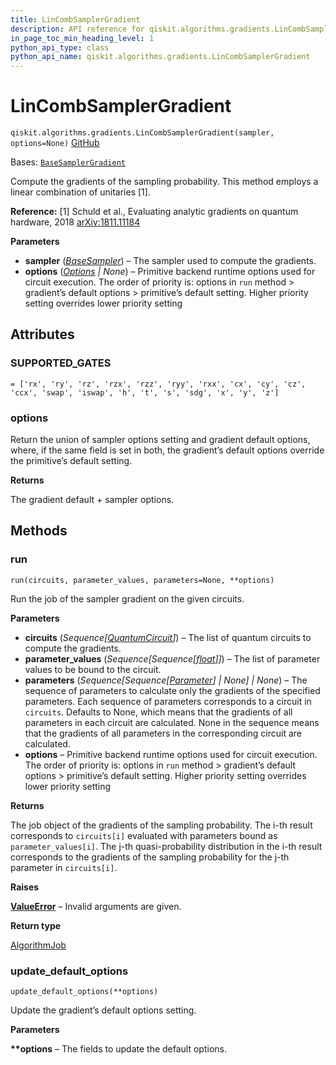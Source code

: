 ```yaml
---
title: LinCombSamplerGradient
description: API reference for qiskit.algorithms.gradients.LinCombSamplerGradient
in_page_toc_min_heading_level: 1
python_api_type: class
python_api_name: qiskit.algorithms.gradients.LinCombSamplerGradient
---
```


# LinCombSamplerGradient

<span id="qiskit.algorithms.gradients.LinCombSamplerGradient" />

`qiskit.algorithms.gradients.LinCombSamplerGradient(sampler, options=None)` [GitHub](https://github.com/qiskit/qiskit/tree/stable/0.45/qiskit/algorithms/gradients/lin_comb/lin_comb_sampler_gradient.py "view source code")

Bases: [`BaseSamplerGradient`](qiskit.algorithms.gradients.BaseSamplerGradient "qiskit.algorithms.gradients.base.base_sampler_gradient.BaseSamplerGradient")

Compute the gradients of the sampling probability. This method employs a linear combination of unitaries \[1].

**Reference:** \[1] Schuld et al., Evaluating analytic gradients on quantum hardware, 2018 [arXiv:1811.11184](https://arxiv.org/pdf/1811.11184.pdf)

**Parameters**

*   **sampler** ([*BaseSampler*](qiskit.primitives.BaseSampler "qiskit.primitives.BaseSampler")) – The sampler used to compute the gradients.
*   **options** ([*Options*](qiskit.providers.Options "qiskit.providers.Options") *| None*) – Primitive backend runtime options used for circuit execution. The order of priority is: options in `run` method > gradient’s default options > primitive’s default setting. Higher priority setting overrides lower priority setting

## Attributes

<span id="qiskit.algorithms.gradients.LinCombSamplerGradient.SUPPORTED_GATES" />

### SUPPORTED\_GATES

`= ['rx', 'ry', 'rz', 'rzx', 'rzz', 'ryy', 'rxx', 'cx', 'cy', 'cz', 'ccx', 'swap', 'iswap', 'h', 't', 's', 'sdg', 'x', 'y', 'z']`

<span id="qiskit.algorithms.gradients.LinCombSamplerGradient.options" />

### options

Return the union of sampler options setting and gradient default options, where, if the same field is set in both, the gradient’s default options override the primitive’s default setting.

**Returns**

The gradient default + sampler options.

## Methods

### run

<span id="qiskit.algorithms.gradients.LinCombSamplerGradient.run" />

`run(circuits, parameter_values, parameters=None, **options)`

Run the job of the sampler gradient on the given circuits.

**Parameters**

*   **circuits** (*Sequence\[*[*QuantumCircuit*](qiskit.circuit.QuantumCircuit "qiskit.circuit.QuantumCircuit")*]*) – The list of quantum circuits to compute the gradients.
*   **parameter\_values** (*Sequence\[Sequence\[*[*float*](https://docs.python.org/3/library/functions.html#float "(in Python v3.12)")*]]*) – The list of parameter values to be bound to the circuit.
*   **parameters** (*Sequence\[Sequence\[*[*Parameter*](qiskit.circuit.Parameter "qiskit.circuit.Parameter")*] | None] | None*) – The sequence of parameters to calculate only the gradients of the specified parameters. Each sequence of parameters corresponds to a circuit in `circuits`. Defaults to None, which means that the gradients of all parameters in each circuit are calculated. None in the sequence means that the gradients of all parameters in the corresponding circuit are calculated.
*   **options** – Primitive backend runtime options used for circuit execution. The order of priority is: options in `run` method > gradient’s default options > primitive’s default setting. Higher priority setting overrides lower priority setting

**Returns**

The job object of the gradients of the sampling probability. The i-th result corresponds to `circuits[i]` evaluated with parameters bound as `parameter_values[i]`. The j-th quasi-probability distribution in the i-th result corresponds to the gradients of the sampling probability for the j-th parameter in `circuits[i]`.

**Raises**

[**ValueError**](https://docs.python.org/3/library/exceptions.html#ValueError "(in Python v3.12)") – Invalid arguments are given.

**Return type**

[AlgorithmJob](qiskit.algorithms.AlgorithmJob "qiskit.algorithms.AlgorithmJob")

### update\_default\_options

<span id="qiskit.algorithms.gradients.LinCombSamplerGradient.update_default_options" />

`update_default_options(**options)`

Update the gradient’s default options setting.

**Parameters**

**\*\*options** – The fields to update the default options.

